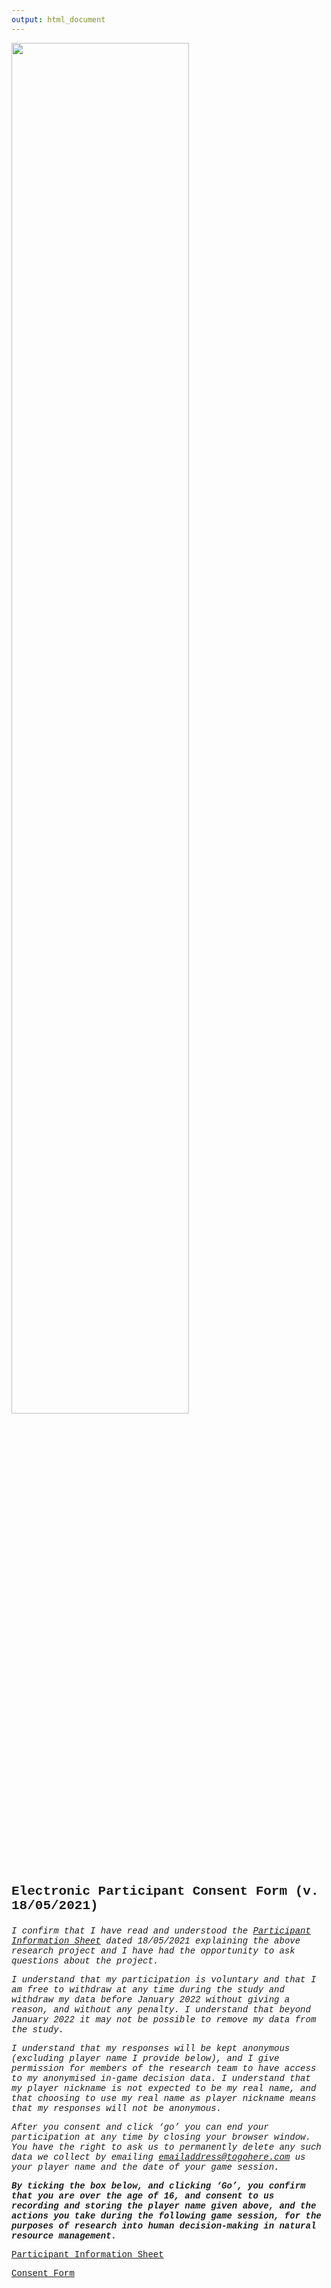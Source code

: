 ```yaml
---
output: html_document
---
```


<img src="GMSEGAME_logo_wide.jpg" width = 75%>

<div style = "font-family: Courier New; font-size: 1.5em; font-weight: bold">
Electronic Participant Consent Form (v. 18/05/2021)
</div>
<div style = "font-family: Courier New; font-style: italic">
<p>
I confirm that I have read and understood the <a href="https://ochil-ds.co.uk/GMSEGAME_ParticipantInformationSheet.pdf" target="_blank">Participant Information Sheet</a> dated 18/05/2021 explaining the above research project and I have had the opportunity to ask questions about the project.<br>
<p>
I understand that my participation is voluntary and that I am free to withdraw at any time during the study and withdraw my data before January 2022 without giving a reason, and without any penalty. I understand that beyond January 2022 it may not be possible to remove my data from the study.
<p>
I understand that my responses will be kept anonymous (excluding player name I provide below), and I give permission for members of the research team to have access to my anonymised in-game decision data. I understand that my player nickname is not expected to be my real name, and that choosing to use my real name as player nickname means that my responses will not be anonymous.
<p>
After you consent and click 'go' you can end your participation at any time by closing your browser window. You have the right to ask us to permanently delete any such data we collect by emailing [emailaddress@togohere.com](emailaddress@togohere.com) us your player name and the date of your game session.
<p><b>
By ticking the box below, and clicking 'Go', you confirm that you are over the age of 16, and consent to us recording and storing the player name given above, and the actions you take during the following game session, for the purposes of research into human decision-making in natural resource management.
</b>
</div>

<div style = "font-family: Courier New">

<a href="https://ochil-ds.co.uk/GMSEGAME_ParticipantInformationSheet.pdf" target="_blank">Participant Information Sheet</a>
  
<a href="https://ochil-ds.co.uk/GMSEGAME_ParticipantConsentForm.pdf" target="_blank">Consent Form</a>

</div>